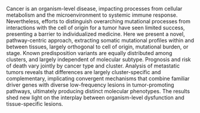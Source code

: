 Cancer is an organism-level disease, impacting processes from cellular
metabolism and the microenvironment to systemic immune response. Nevertheless,
efforts to distinguish overarching mutational processes from interactions with
the cell of origin for a tumor have seen limited success, presenting a barrier
to individualized medicine. Here we present a novel, pathway-centric approach,
extracting somatic mutational profiles within and between tissues, largely
orthogonal to cell of origin, mutational burden, or stage. Known predisposition
variants are equally distributed among clusters, and largely independent of
molecular subtype. Prognosis and risk of death vary jointly by cancer type and
cluster. Analysis of metastatic tumors reveals that differences are largely
cluster-specific and complementary, implicating convergent mechanisms that
combine familiar driver genes with diverse low-frequency lesions in
tumor-promoting pathways, ultimately producing distinct molecular phenotypes.
The results shed new light on the interplay between organism-level dysfunction
and tissue-specific lesions.